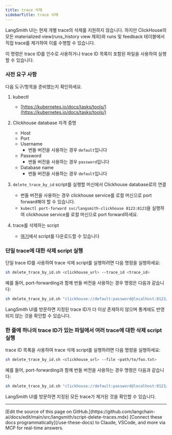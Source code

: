```yaml
---
title: trace 삭제
sidebarTitle: trace 삭제
---
```


LangSmith UI는 현재 개별 trace의 삭제를 지원하지 않습니다. 하지만 ClickHouse의 모든 materialized view(runs_history view 제외)와 runs 및 feedback 테이블에서 직접 trace를 제거하여 이를 수행할 수 있습니다.

이 명령은 trace ID를 인수로 사용하거나 trace ID 목록이 포함된 파일을 사용하여 실행할 수 있습니다.

### 사전 요구 사항

다음 도구/항목을 준비했는지 확인하세요.

1. kubectl

   * [https://kubernetes.io/docs/tasks/tools/](https://kubernetes.io/docs/tasks/tools/)

2. Clickhouse database 자격 증명

   * Host
   * Port
   * Username
     * 번들 버전을 사용하는 경우 `default`입니다
   * Password
     * 번들 버전을 사용하는 경우 `password`입니다
   * Database name
     * 번들 버전을 사용하는 경우 `default`입니다

3. `delete_trace_by_id` script를 실행할 머신에서 Clickhouse database로의 연결

   * 번들 버전을 사용하는 경우 clickhouse service를 로컬 머신으로 port forward해야 할 수 있습니다.
   * `kubectl port-forward svc/langsmith-clickhouse 8123:8123`을 실행하여 clickhouse service를 로컬 머신으로 port forward하세요.

4. trace를 삭제하는 script

   * [여기](https://github.com/langchain-ai/helm/blob/main/charts/langsmith/scripts/delete_trace_by_id.sh)에서 script를 다운로드할 수 있습니다

### 단일 trace에 대한 삭제 script 실행

단일 trace ID를 사용하여 trace 삭제 script를 실행하려면 다음 명령을 실행하세요:

```bash
sh delete_trace_by_id.sh <clickhouse_url> --trace_id <trace_id>
```

예를 들어, port-forwarding과 함께 번들 버전을 사용하는 경우 명령은 다음과 같습니다:

```bash
sh delete_trace_by_id.sh "clickhouse://default:password@localhost:8123/default" --trace_id 4ec70ec7-0808-416a-b836-7100aeec934b
```

LangSmith UI를 방문하면 지정된 trace ID가 더 이상 존재하지 않으며 통계에도 반영되지 않는 것을 확인할 수 있습니다.

### 한 줄에 하나의 trace ID가 있는 파일에서 여러 trace에 대한 삭제 script 실행

trace ID 목록을 사용하여 trace 삭제 script를 실행하려면 다음 명령을 실행하세요:

```bash
sh delete_trace_by_id.sh <clickhouse_url> --file <path/to/foo.txt>
```

예를 들어, port-forwarding과 함께 번들 버전을 사용하는 경우 명령은 다음과 같습니다:

```bash
sh delete_trace_by_id.sh "clickhouse://default:password@localhost:8123/default" --file path/to/traces.txt
```

LangSmith UI를 방문하면 지정된 모든 trace가 제거된 것을 확인할 수 있습니다.

---

<Callout icon="pen-to-square" iconType="regular">
    [Edit the source of this page on GitHub.](https://github.com/langchain-ai/docs/edit/main/src/langsmith/script-delete-traces.mdx)
</Callout>
<Tip icon="terminal" iconType="regular">
    [Connect these docs programmatically](/use-these-docs) to Claude, VSCode, and more via MCP for    real-time answers.
</Tip>
